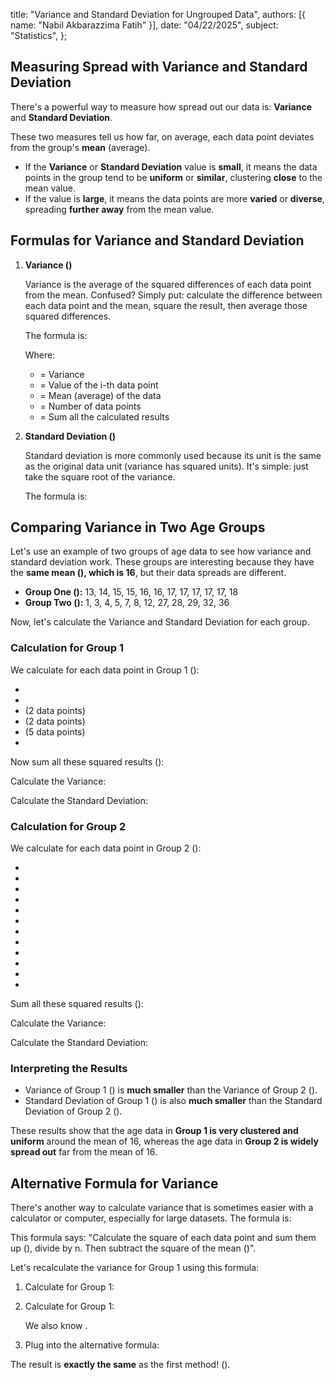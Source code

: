   title: "Variance and Standard Deviation for Ungrouped Data",
  authors: [{ name: "Nabil Akbarazzima Fatih" }],
  date: "04/22/2025",
  subject: "Statistics",
};

## Measuring Spread with Variance and Standard Deviation

There's a powerful way to measure how spread out our data is: **Variance** and **Standard Deviation**.

These two measures tell us how far, on average, each data point deviates from the group's **mean** (average).

- If the **Variance** or **Standard Deviation** value is **small**, it means the data points in the group tend to be **uniform** or **similar**, clustering **close** to the mean value.
- If the value is **large**, it means the data points are more **varied** or **diverse**, spreading **further away** from the mean value.

## Formulas for Variance and Standard Deviation

1.  **Variance (<InlineMath math="\sigma^2" />)**

    Variance is the average of the squared differences of each data point from the mean. Confused? Simply put: calculate the difference between each data point and the mean, square the result, then average those squared differences.

    The formula is:

    <BlockMath math="\sigma^2 = \frac{\sum_{i=1}^{n}(x_i - \bar{x})^2}{n}" />

    Where:

    - <InlineMath math="\sigma^2" /> = Variance
    - <InlineMath math="x_i" /> = Value of the i-th data point
    - <InlineMath math="\bar{x}" /> = Mean (average) of the data
    - <InlineMath math="n" /> = Number of data points
    - <InlineMath math="\sum" /> = Sum all the calculated results

2.  **Standard Deviation (<InlineMath math="\sigma" />)**

    Standard deviation is more commonly used because its unit is the same as the original data unit (variance has squared units). It's simple: just take the square root of the variance.

    The formula is:

    <BlockMath math="\sigma = \sqrt{\sigma^2} = \sqrt{\frac{\sum_{i=1}^{n}(x_i - \bar{x})^2}{n}}" />

## Comparing Variance in Two Age Groups

Let's use an example of two groups of age data to see how variance and standard deviation work. These groups are interesting because they have the **same mean (<InlineMath math="\bar{x}" />), which is 16**, but their data spreads are different.

- **Group One (<InlineMath math="n=12" />):** 13, 14, 15, 15, 16, 16, 17, 17, 17, 17, 17, 18
- **Group Two (<InlineMath math="n=12" />):** 1, 3, 4, 5, 7, 8, 12, 27, 28, 29, 32, 36

Now, let's calculate the Variance and Standard Deviation for each group.

### Calculation for Group 1

We calculate <InlineMath math="(x_i - \bar{x})^2" /> for each data point in Group 1 (<InlineMath math="\bar{x}=16" />):

- <InlineMath math="(13-16)^2 = (-3)^2 = 9" />
- <InlineMath math="(14-16)^2 = (-2)^2 = 4" />
- <InlineMath math="(15-16)^2 = (-1)^2 = 1" /> (2 data points)
- <InlineMath math="(16-16)^2 = (0)^2 = 0" /> (2 data points)
- <InlineMath math="(17-16)^2 = (1)^2 = 1" /> (5 data points)
- <InlineMath math="(18-16)^2 = (2)^2 = 4" />

Now sum all these squared results (<InlineMath math="\sum(x_i - \bar{x})^2" />):

<BlockMath math="9 + 4 + (1 \times 2) + (0 \times 2) + (1 \times 5) + 4 = 9 + 4 + 2 + 0 + 5 + 4 = 24" />

Calculate the Variance:

<BlockMath math="\sigma^2_{\text{Group 1}} = \frac{\sum(x_i - \bar{x})^2}{n} = \frac{24}{12} = 2" />

Calculate the Standard Deviation:

<BlockMath math="\sigma_{\text{Group 1}} = \sqrt{2} \approx 1.41" />

### Calculation for Group 2

We calculate <InlineMath math="(x_i - \bar{x})^2" /> for each data point in Group 2 (<InlineMath math="\bar{x}=16" />):

- <InlineMath math="(1-16)^2 = (-15)^2 = 225" />
- <InlineMath math="(3-16)^2 = (-13)^2 = 169" />
- <InlineMath math="(4-16)^2 = (-12)^2 = 144" />
- <InlineMath math="(5-16)^2 = (-11)^2 = 121" />
- <InlineMath math="(7-16)^2 = (-9)^2 = 81" />
- <InlineMath math="(8-16)^2 = (-8)^2 = 64" />
- <InlineMath math="(12-16)^2 = (-4)^2 = 16" />
- <InlineMath math="(27-16)^2 = (11)^2 = 121" />
- <InlineMath math="(28-16)^2 = (12)^2 = 144" />
- <InlineMath math="(29-16)^2 = (13)^2 = 169" />
- <InlineMath math="(32-16)^2 = (16)^2 = 256" />
- <InlineMath math="(36-16)^2 = (20)^2 = 400" />

Sum all these squared results (<InlineMath math="\sum(x_i - \bar{x})^2" />):

<BlockMath math="225 + 169 + 144 + 121 + 81 + 64 + 16 + 121 + 144 + 169 + 256 + 400 = 1910" />

Calculate the Variance:

<BlockMath math="\sigma^2_{\text{Group 2}} = \frac{\sum(x_i - \bar{x})^2}{n} = \frac{1910}{12} \approx 159.17" />

Calculate the Standard Deviation:

<BlockMath math="\sigma_{\text{Group 2}} = \sqrt{159.17} \approx 12.62" />

### Interpreting the Results

- Variance of Group 1 (<InlineMath math="\sigma^2 = 2" />) is **much smaller** than the Variance of Group 2 (<InlineMath math="\sigma^2 \approx 159.17" />).
- Standard Deviation of Group 1 (<InlineMath math="\sigma \approx 1.41" />) is also **much smaller** than the Standard Deviation of Group 2 (<InlineMath math="\sigma \approx 12.62" />).

These results show that the age data in **Group 1 is very clustered and uniform** around the mean of 16, whereas the age data in **Group 2 is widely spread out** far from the mean of 16.

## Alternative Formula for Variance

There's another way to calculate variance that is sometimes easier with a calculator or computer, especially for large datasets. The formula is:

<BlockMath math="\sigma^2 = \frac{\sum x_i^2}{n} - \left( \frac{\sum x_i}{n} \right)^2" />

This formula says: "Calculate the square of each data point and sum them up (<InlineMath math="\sum x_i^2" />), divide by n. Then subtract the square of the mean (<InlineMath math="(\bar{x})^2 = (\frac{\sum x_i}{n})^2" />)".

Let's recalculate the variance for Group 1 using this formula:

1.  Calculate <InlineMath math="\sum x_i^2" /> for Group 1:

    <div className="flex flex-col gap-4">
      <BlockMath math="13^2 + 14^2 + 15^2 + 15^2 + 16^2 + 16^2 + 17^2 + 17^2 + 17^2 + 17^2 + 17^2 + 18^2" />
      <BlockMath math="= 169 + 196 + 225 + 225 + 256 + 256 + 289 + 289 + 289 + 289 + 289 + 324 = 3096" />
    </div>

2.  Calculate <InlineMath math="\sum x_i" /> for Group 1:

    <div className="flex flex-col gap-4">
      <BlockMath math="13 + 14 + 15 + 15 + 16 + 16 + 17 + 17 + 17 + 17 + 17 + 18" />
      <BlockMath math="= 192" />
    </div>

    We also know <InlineMath math="n=12" />.

3.  Plug into the alternative formula:

    <div className="flex flex-col gap-4">
      <BlockMath math="\sigma^2 = \frac{3096}{12} - \left( \frac{192}{12} \right)^2" />
      <BlockMath math="\sigma^2 = 258 - (16)^2" />
      <BlockMath math="\sigma^2 = 258 - 256 = 2" />
    </div>

The result is **exactly the same** as the first method! (<InlineMath math="\sigma^2 = 2" />).

